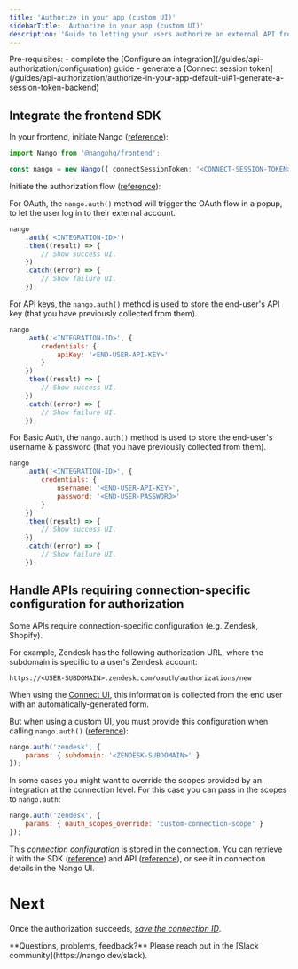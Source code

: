```yaml
---
title: 'Authorize in your app (custom UI)'
sidebarTitle: 'Authorize in your app (custom UI)'
description: 'Guide to letting your users authorize an external API from your application, with your own UI.'
---
```


<Info>
Pre-requisites:
- complete the [Configure an integration](/guides/api-authorization/configuration) guide
- generate a [Connect session token](/guides/api-authorization/authorize-in-your-app-default-ui#1-generate-a-session-token-backend)
</Info>

## Integrate the frontend SDK

In your frontend, initiate Nango ([reference](/reference/sdks/frontend#instantiate-the-frontend-sdk)):

```ts
import Nango from '@nangohq/frontend';

const nango = new Nango({ connectSessionToken: '<CONNECT-SESSION-TOKEN>' });
```

Initiate the authorization flow ([reference](/reference/sdks/frontend#collect-and-store-end-user-credentials)):

<Tabs>

<Tab title="OAuth">

For OAuth, the `nango.auth()` method will trigger the OAuth flow in a popup, to let the user log in to their external account.

```js
nango
    .auth('<INTEGRATION-ID>')
    .then((result) => {
        // Show success UI.
    })
    .catch((error) => {
        // Show failure UI.
    });
```

</Tab>

<Tab title="API Key">

For API keys, the `nango.auth()` method is used to store the end-user's API key (that you have previously collected from them).

```js
nango
    .auth('<INTEGRATION-ID>', {
        credentials: {
            apiKey: '<END-USER-API-KEY>'
        }
    })
    .then((result) => {
        // Show success UI.
    })
    .catch((error) => {
        // Show failure UI.
    });
```

</Tab>

<Tab title="Basic Auth">

For Basic Auth, the `nango.auth()` method is used to store the end-user's username & password (that you have previously collected from them).

```js
nango
    .auth('<INTEGRATION-ID>', {
        credentials: {
            username: '<END-USER-API-KEY>',
            password: '<END-USER-PASSWORD>'
        }
    })
    .then((result) => {
        // Show success UI.
    })
    .catch((error) => {
        // Show failure UI.
    });
```
</Tab>

</Tabs>

## Handle APIs requiring connection-specific configuration for authorization

Some APIs require connection-specific configuration (e.g. Zendesk, Shopify).

For example, Zendesk has the following authorization URL, where the subdomain is specific to a user's Zendesk account:

`https://<USER-SUBDOMAIN>.zendesk.com/oauth/authorizations/new`

When using the [Connect UI](/guides/api-authorization/authorize-in-your-app-default-ui#option-1-use-the-nango-connect-ui), this information is collected from the end user with an automatically-generated form.

But when using a custom UI, you must provide this configuration when calling `nango.auth()` ([reference](/reference/sdks/frontend#collect-and-store-end-user-credentials)):

```js
nango.auth('zendesk', {
    params: { subdomain: '<ZENDESK-SUBDOMAIN>' }
});
```

In some cases you might want to override the scopes provided by an integration at the connection level. For this case you can pass in the scopes to `nango.auth`:

```js
nango.auth('zendesk', {
    params: { oauth_scopes_override: 'custom-connection-scope' }
});
```

This _connection configuration_ is stored in the connection. You can retrieve it with the SDK ([reference](/reference/sdks/node#get-a-connection-with-credentials)) and API ([reference](/reference/api/connection/get)), or see it in connection details in the Nango UI.

# Next
Once the authorization succeeds, [_save the connection ID_](/guides/api-authorization/authorize-in-your-app-default-ui#3-save-the-connection-id-backend).

<Tip>
    **Questions, problems, feedback?** Please reach out in the [Slack community](https://nango.dev/slack).
</Tip>